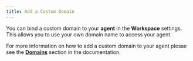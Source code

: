 ```yaml
---
title: Add a Custom Domain
---
```


You can bind a custom domain to your **agent** in the **Workspace** settings. This allows you to use your own domain name to access your agent.

For more information on how to add a custom domain to your agent plesae see the **[Domains](/workspace/customDomains)** section in the documentation.
